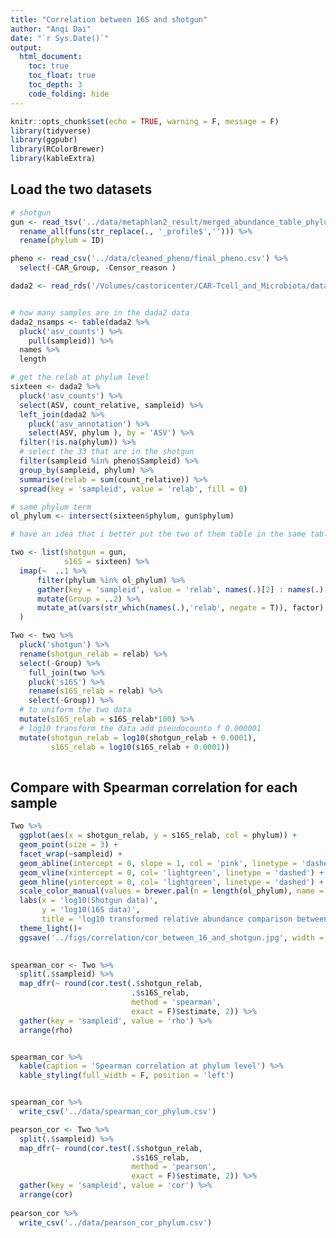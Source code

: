 ```yaml
---
title: "Correlation between 16S and shotgun"
author: "Anqi Dai"
date: "`r Sys.Date()`"
output:
  html_document:
    toc: true
    toc_float: true
    toc_depth: 3
    code_folding: hide
---
```


```r
knitr::opts_chunk$set(echo = TRUE, warning = F, message = F)
library(tidyverse)
library(ggpubr)
library(RColorBrewer)
library(kableExtra)
```

## Load the two datasets

```r
# shotgun
gun <- read_tsv('../data/metaphlan2_result/merged_abundance_table_phylum.txt') %>% 
  rename_all(funs(str_replace(., '_profile$',''))) %>% 
  rename(phylum = ID)

pheno <- read_csv('../data/cleaned_pheno/final_pheno.csv') %>% 
  select(-CAR_Group, -Censor_reason )
```


```r
dada2 <- read_rds('/Volumes/castoricenter/CAR-Tcell_and_Microbiota/data/asv_set.RDS')


# how many samples are in the dada2 data
dada2_nsamps <- table(dada2 %>% 
  pluck('asv_counts') %>% 
    pull(sampleid)) %>% 
  names %>% 
  length

# get the relab at phylum level
sixteen <- dada2 %>% 
  pluck('asv_counts') %>% 
  select(ASV, count_relative, sampleid) %>% 
  left_join(dada2 %>% 
    pluck('asv_annotation') %>% 
    select(ASV, phylum ), by = 'ASV') %>% 
  filter(!is.na(phylum)) %>% 
  # select the 33 that are in the shotgun
  filter(sampleid %in% pheno$Sampleid) %>% 
  group_by(sampleid, phylum) %>% 
  summarise(relab = sum(count_relative)) %>% 
  spread(key = 'sampleid', value = 'relab', fill = 0) 


```


```r
# same phylum term
ol_phylum <- intersect(sixteen$phylum, gun$phylum)

# have an idea that i better put the two of them table in the same table with overlapped phylum terms

two <- list(shotgun = gun,
            s16S = sixteen) %>% 
  imap(~  ..1 %>% 
      filter(phylum %in% ol_phylum) %>% 
      gather(key = 'sampleid', value = 'relab', names(.)[2] : names(.)[ncol(.)]) %>% 
      mutate(Group = ..2) %>% 
      mutate_at(vars(str_which(names(.),'relab', negate = T)), factor)
  ) 

Two <- two %>% 
  pluck('shotgun') %>% 
  rename(shotgun_relab = relab) %>% 
  select(-Group) %>% 
    full_join(two %>% 
    pluck('s16S') %>% 
    rename(s16S_relab = relab) %>% 
    select(-Group)) %>%  
  # to uniform the two data
  mutate(s16S_relab = s16S_relab*100) %>% 
  # log10 transform the data add pseudocounto f 0.000001
  mutate(shotgun_relab = log10(shotgun_relab + 0.0001),
         s16S_relab = log10(s16S_relab + 0.0001))
  
```

## Compare with Spearman correlation for each sample

```r
Two %>% 
  ggplot(aes(x = shotgun_relab, y = s16S_relab, col = phylum)) +
  geom_point(size = 3) +
  facet_wrap(~sampleid) +
  geom_abline(intercept = 0, slope = 1, col = 'pink', linetype = 'dashed') +
  geom_vline(xintercept = 0, col= 'lightgreen', linetype = 'dashed') +
  geom_hline(yintercept = 0, col= 'lightgreen', linetype = 'dashed') +
  scale_color_manual(values = brewer.pal(n = length(ol_phylum), name = "Dark2")) +
  labs(x = 'log10(Shotgun data)',
       y = 'log10(16S data)',
       title = 'log10 transformed relative abundance comparison between shotgun and 16S data\nat phylum level') +
  theme_light()+
  ggsave('../figs/correlation/cor_between_16_and_shotgun.jpg', width = 10, height = 10, dpi = 300)

 
spearman_cor <- Two %>% 
  split(.$sampleid) %>% 
  map_dfr(~ round(cor.test(.$shotgun_relab, 
                           .$s16S_relab, 
                           method = 'spearman', 
                           exact = F)$estimate, 2)) %>% 
  gather(key = 'sampleid', value = 'rho') %>% 
  arrange(rho)


spearman_cor %>% 
  kable(caption = 'Spearman correlation at phylum level') %>% 
  kable_styling(full_width = F, position = 'left')


spearman_cor %>% 
  write_csv('../data/spearman_cor_phylum.csv')

pearson_cor <- Two %>% 
  split(.$sampleid) %>% 
  map_dfr(~ round(cor.test(.$shotgun_relab, 
                           .$s16S_relab, 
                           method = 'pearson', 
                           exact = F)$estimate, 2)) %>% 
  gather(key = 'sampleid', value = 'cor') %>% 
  arrange(cor)  
 
pearson_cor %>% 
  write_csv('../data/pearson_cor_phylum.csv')
```






